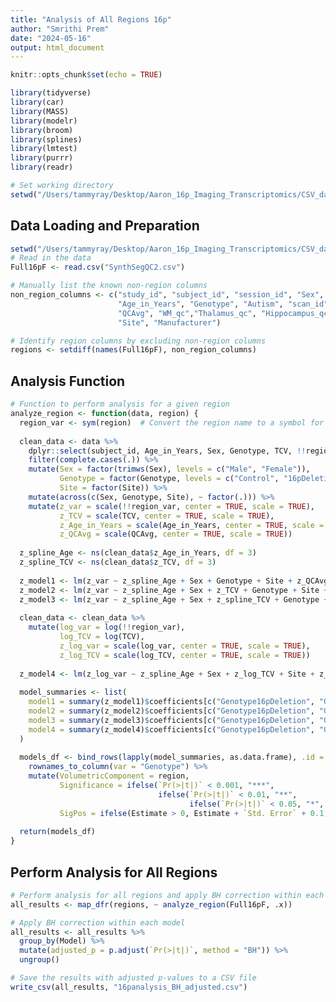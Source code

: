 ```yaml
---
title: "Analysis of All Regions 16p"
author: "Smrithi Prem"
date: "2024-05-16"
output: html_document
---
```


```r
knitr::opts_chunk$set(echo = TRUE)

library(tidyverse)
library(car)
library(MASS)
library(modelr)
library(broom)
library(splines)
library(lmtest)
library(purrr)
library(readr)

# Set working directory
setwd("/Users/tammyray/Desktop/Aaron_16p_Imaging_Transcriptomics/CSV_data_sheets")
```

## Data Loading and Preparation


```r
setwd("/Users/tammyray/Desktop/Aaron_16p_Imaging_Transcriptomics/CSV_data_sheets")
# Read in the data
Full16pF <- read.csv("SynthSegQC2.csv")

# Manually list the known non-region columns
non_region_columns <- c("study_id", "subject_id", "session_id", "Sex", "Age_In_Days", 
                        "Age_in_Years", "Genotype", "Autism", "scan_id", "Processing", 
                        "QCAvg", "WM_qc","Thalamus_qc", "Hippocampus_qc","Putamen_qc", "Brainstem_qc", "TCV", "TIV", "GM_qc", "CSF_qc", "Cerebellum_qc", "GM_qc",  "SeriesDescription", 
                        "Site", "Manufacturer")

# Identify region columns by excluding non-region columns
regions <- setdiff(names(Full16pF), non_region_columns)
```
## Analysis Function

```r
# Function to perform analysis for a given region
analyze_region <- function(data, region) {
  region_var <- sym(region)  # Convert the region name to a symbol for dplyr
  
  clean_data <- data %>% 
    dplyr::select(subject_id, Age_in_Years, Sex, Genotype, TCV, !!region_var, QCAvg, Site) %>% 
    filter(complete.cases(.)) %>% 
    mutate(Sex = factor(trimws(Sex), levels = c("Male", "Female")),
           Genotype = factor(Genotype, levels = c("Control", "16pDeletion", "16pDuplication")),
           Site = factor(Site)) %>% 
    mutate(across(c(Sex, Genotype, Site), ~ factor(.))) %>%
    mutate(z_var = scale(!!region_var, center = TRUE, scale = TRUE),
           z_TCV = scale(TCV, center = TRUE, scale = TRUE),
           z_Age_in_Years = scale(Age_in_Years, center = TRUE, scale = TRUE),
           z_QCAvg = scale(QCAvg, center = TRUE, scale = TRUE))
  
  z_spline_Age <- ns(clean_data$z_Age_in_Years, df = 3)
  z_spline_TCV <- ns(clean_data$z_TCV, df = 3)
  
  z_model1 <- lm(z_var ~ z_spline_Age + Sex + Genotype + Site + z_QCAvg, data = clean_data)
  z_model2 <- lm(z_var ~ z_spline_Age + Sex + z_TCV + Genotype + Site + z_QCAvg, data = clean_data)
  z_model3 <- lm(z_var ~ z_spline_Age + Sex + z_spline_TCV + Genotype + Site + z_QCAvg, data = clean_data)
  
  clean_data <- clean_data %>%
    mutate(log_var = log(!!region_var),
           log_TCV = log(TCV),
           z_log_var = scale(log_var, center = TRUE, scale = TRUE),
           z_log_TCV = scale(log_TCV, center = TRUE, scale = TRUE))
  
  z_model4 <- lm(z_log_var ~ z_spline_Age + Sex + z_log_TCV + Site + z_QCAvg + Genotype, data = clean_data)
  
  model_summaries <- list(
    model1 = summary(z_model1)$coefficients[c("Genotype16pDeletion", "Genotype16pDuplication"),],
    model2 = summary(z_model2)$coefficients[c("Genotype16pDeletion", "Genotype16pDuplication"),],
    model3 = summary(z_model3)$coefficients[c("Genotype16pDeletion", "Genotype16pDuplication"),],
    model4 = summary(z_model4)$coefficients[c("Genotype16pDeletion", "Genotype16pDuplication"),]
  )
  
  models_df <- bind_rows(lapply(model_summaries, as.data.frame), .id = "Model") %>%
    rownames_to_column(var = "Genotype") %>%
    mutate(VolumetricComponent = region,
           Significance = ifelse(`Pr(>|t|)` < 0.001, "***",
                                 ifelse(`Pr(>|t|)` < 0.01, "**",
                                        ifelse(`Pr(>|t|)` < 0.05, "*", " "))),
           SigPos = ifelse(Estimate > 0, Estimate + `Std. Error` + 0.1, Estimate - `Std. Error` - 0.1))
  
  return(models_df)
}
```

## Perform Analysis for All Regions

```r
# Perform analysis for all regions and apply BH correction within each model
all_results <- map_dfr(regions, ~ analyze_region(Full16pF, .x))

# Apply BH correction within each model
all_results <- all_results %>%
  group_by(Model) %>%
  mutate(adjusted_p = p.adjust(`Pr(>|t|)`, method = "BH")) %>%
  ungroup()

# Save the results with adjusted p-values to a CSV file
write_csv(all_results, "16panalysis_BH_adjusted.csv")

```
